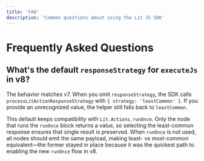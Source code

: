 ```yaml
---
title: 'FAQ'
description: 'Common questions about using the Lit JS SDK'
---
```


# Frequently Asked Questions

## What's the default `responseStrategy` for `executeJs` in v8?

The behavior matches v7. When you omit `responseStrategy`, the SDK calls `processLitActionResponseStrategy` with `{ strategy: 'leastCommon' }`. If you provide an unrecognized value, the helper still falls back to `leastCommon`.

This default keeps compatibility with `Lit.Actions.runOnce`. Only the node that runs the `runOnce` block returns a value, so selecting the least-common response ensures that single result is preserved. When `runOnce` is not used, all nodes should emit the same payload, making least- vs most-common equivalent—the former stayed in place because it was the quickest path to enabling the new `runOnce` flow in v8.

